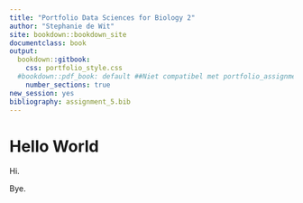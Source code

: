```yaml
---
title: "Portfolio Data Sciences for Biology 2"
author: "Stephanie de Wit"
site: bookdown::bookdown_site
documentclass: book
output:
  bookdown::gitbook:
    css: portfolio_style.css
  #bookdown::pdf_book: default ##Niet compatibel met portfolio_assignment_3.2.Rmd?
    number_sections: true
new_session: yes
bibliography: assignment_5.bib
---
```


<h1> 
# Hello World 
</h1>

Hi.

Bye.

<!-- If you need PDF output, uncomment bookdown::pdf_book above in YAML. You will need a LaTeX installation, e.g., https://yihui.name/tinytex/ -->
